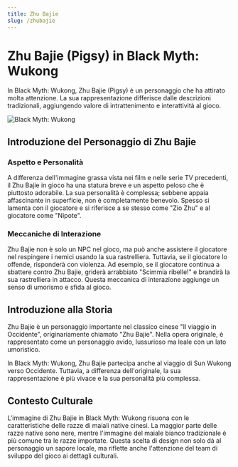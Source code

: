 ```yaml
---
title: Zhu Bajie
slug: /zhubajie
---
```


# Zhu Bajie (Pigsy) in Black Myth: Wukong

In Black Myth: Wukong, Zhu Bajie (Pigsy) è un personaggio che ha attirato molta attenzione. La sua rappresentazione differisce dalle descrizioni tradizionali, aggiungendo valore di intrattenimento e interattività al gioco.

<img src="https://image.informedainews.com/freecompress-bajie.png" alt="Black Myth: Wukong"/>

## Introduzione del Personaggio di Zhu Bajie

### Aspetto e Personalità

A differenza dell'immagine grassa vista nei film e nelle serie TV precedenti, il Zhu Bajie in gioco ha una statura breve e un aspetto peloso che è piuttosto adorabile. La sua personalità è complessa; sebbene appaia affascinante in superficie, non è completamente benevolo. Spesso si lamenta con il giocatore e si riferisce a se stesso come "Zio Zhu" e al giocatore come "Nipote".

### Meccaniche di Interazione

Zhu Bajie non è solo un NPC nel gioco, ma può anche assistere il giocatore nel respingere i nemici usando la sua rastrelliera. Tuttavia, se il giocatore lo offende, risponderà con violenza. Ad esempio, se il giocatore continua a sbattere contro Zhu Bajie, griderà arrabbiato "Scimmia ribelle!" e brandirà la sua rastrelliera in attacco. Questa meccanica di interazione aggiunge un senso di umorismo e sfida al gioco.

## Introduzione alla Storia

Zhu Bajie è un personaggio importante nel classico cinese "Il viaggio in Occidente", originariamente chiamato "Zhu Bajie". Nella opera originale, è rappresentato come un personaggio avido, lussurioso ma leale con un lato umoristico.

In Black Myth: Wukong, Zhu Bajie partecipa anche al viaggio di Sun Wukong verso Occidente. Tuttavia, a differenza dell'originale, la sua rappresentazione è più vivace e la sua personalità più complessa.

## Contesto Culturale

L'immagine di Zhu Bajie in Black Myth: Wukong risuona con le caratteristiche delle razze di maiali native cinesi. La maggior parte delle razze native sono nere, mentre l'immagine del maiale bianco tradizionale è più comune tra le razze importate. Questa scelta di design non solo dà al personaggio un sapore locale, ma riflette anche l'attenzione del team di sviluppo del gioco ai dettagli culturali.